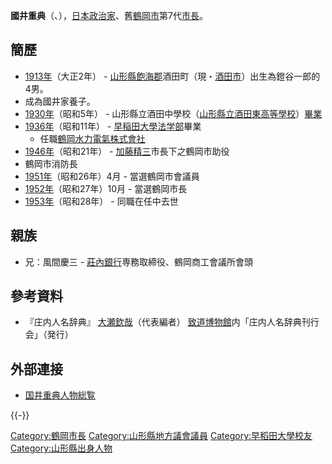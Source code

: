 {{no footnotes|time=2019-01-15T06:52:13+00:00}}
{{refimprove|time=2019-01-15T06:52:13+00:00}}
'''國井重典'''（{{jpn|j=國井 重典|kn=くにい しげのり|rm=Kuni Shigenori}}、{{bd|1913年|3月12日|1953年|12月27日|}}），[[日本|日本]][[政治家|政治家]]、舊[[鶴岡市|鶴岡市]]第7代[[市長|市長]]。

== 簡歷 ==
* [[1913年|1913年]]（大正2年） - [[山形縣|山形縣]][[飽海郡|飽海郡]]酒田町（現・[[酒田市|酒田市]]）出生為鐙谷一郎的4男。
* 成為國井家養子。
* [[1930年|1930年]]（昭和5年） - 山形縣立酒田中學校（[[山形縣立酒田東高等學校|山形縣立酒田東高等學校]]）[[畢業|畢業]]
* [[1936年|1936年]]（昭和11年） - [[早稲田大學|早稲田大學]][[法学部|法学部]]畢業
** 任職[[鶴岡水力電氣株式會社|鶴岡水力電氣株式會社]]
* [[1946年|1946年]]（昭和21年） - [[加藤精三_(政治家)|加藤精三]]市長下之鶴岡市助役
* 鶴岡市消防長
* [[1951年|1951年]]（昭和26年）4月 - 當選鶴岡市會議員
* [[1952年|1952年]]（昭和27年）10月 - 當選鶴岡市長
* [[1953年|1953年]]（昭和28年） -  同職在任中去世

== 親族 ==
* 兄：風間慶三 - [[莊內銀行|莊內銀行]]専務取締役、鶴岡商工會議所會頭

== 參考資料 ==
{{refbegin}}
* 『庄内人名辞典』 [[大瀬欽哉|大瀬欽哉]]（代表編者） [[致道博物館|致道博物館]]内「庄内人名辞典刊行会」（発行）
{{refend}}

== 外部連接 ==
* [https://web.archive.org/web/20100131085636/http://www4.airnet.ne.jp/soutai/01_soutai/02-3_ku/05-2_ni/kunii_sigenori/kunii_sigenori.html 国井重典人物総覧]
{{-}}
{{先代次代|[[鶴岡市|旧鶴岡市 第7代 市長]]|1952年 - 1953年|[[加藤精三_(政治家)|加藤精三]]|[[松木侠|松木侠]]}}
{{鶴岡市長}}
{{DEFAULTSORT:Kunii Shigenori}}
[[Category:鶴岡市長|Category:鶴岡市長]]
[[Category:山形縣地方議會議員|Category:山形縣地方議會議員]]
[[Category:早稻田大學校友|Category:早稻田大學校友]]
[[Category:山形縣出身人物|Category:山形縣出身人物]]